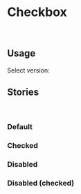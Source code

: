 

<Meta title="Components/Checkbox" component={Checkbox}></Meta>

# Checkbox

<br />

## Usage

<Story name="Demo">
  <form>
    <p>Select version:</p>
    <div><Checkbox label="Java SE 8" /></div>
    <div><Checkbox label="Java SE 11 " /></div>
    <div><Checkbox label="Java SE 17" /></div>
  </form>
</Story>

<Props of={Checkbox} />

## Stories

<br />

### Default

<Preview>
  <Story name="Default">
    <Checkbox label="My label" />
  </Story>
</Preview>

### Checked

<Preview>
  <Story name="Checked">
    <Checkbox checked label="My label" />
  </Story>
</Preview>

### Disabled

<Preview>
  <Story name="Disabled">
    <Checkbox disabled label="My label" />
  </Story>
</Preview>

### Disabled (checked)

<Preview>
  <Story name="Disabled but checked">
    <Checkbox disabled checked label="My label" />
  </Story>
</Preview>
